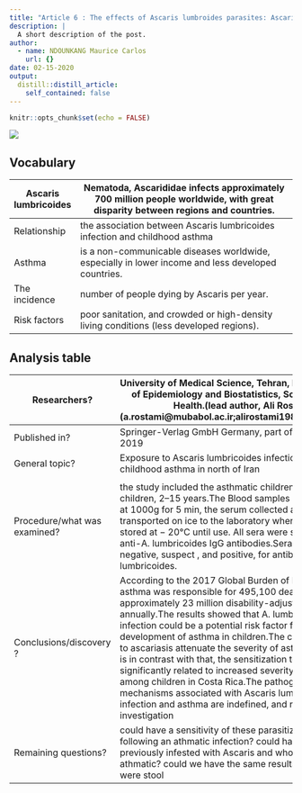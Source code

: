 ```yaml
---
title: "Article 6 : The effects of Ascaris lumbroides parasites: Ascaris lumbricoides infection and risk of childhood asthma"
description: |
  A short description of the post.
author:
  - name: NDOUNKANG Maurice Carlos
    url: {}
date: 02-15-2020
output:
  distill::distill_article:
    self_contained: false
---
```


```r
knitr::opts_chunk$set(echo = FALSE)
```
![](image/hqdefault.jpg)


## Vocabulary

|Ascaris lumbricoides                               | Nematoda, Ascarididae infects approximately 700 million people worldwide, with great disparity between regions and countries.                                                                                                                           |
| -------------------------- | ------------------------------------------------------------------------------------------------------------------------------------------------------- |
|Relationship                                       | the association between Ascaris lumbricoides infection and childhood asthma                                                                                                                                |
|Asthma                                             |is a non-communicable diseases worldwide, especially in lower income and less developed countries.                                                                                                                                                      |
| The incidence                                     | number of people dying by Ascaris  per year.                                                                                                                                                                           |
| Risk factors                                      | poor sanitation, and crowded or high-density living conditions (less developed regions).                                                                                                                               |
## Analysis table
                                                                                                                                                            
| Researchers?                 | University of Medical Science, Tehran, Iran;  Department of Epidemiology and Biostatistics, School of Public Health.(lead author, Ali Rostami (a.rostami@mubabol.ac.ir;alirostami1984@gmail.com)).                                                                                                                                                                                                                                                                                                                                                                                      |
| ---------------------------- | ------------------------------------------------------------------------------------------------------------------------------------------------------------------------------------------------------------------------------------------------------------------------------------------------------------------------------------------------------------------------------------------------------------------------------------------------------------------------------------------------------------------------------------------------------------------------------------------------------------------------------------------------------- |
| Published in?                                    | Springer-Verlag GmbH Germany, part of Springer Nature 2019                                                                                                                                                                                                                                                                         |
| General topic?                                   | Exposure to Ascaris lumbricoides infection and risk of childhood asthma in north of Iran
                                                                                                                                                                                                                                                                                                                                                                                           |
| Procedure/what was examined?                    | the study included the asthmatic children and healthy children, 2–15 years.The Blood samples were centrifuged at 1000g for 5 min, the serum collected and then transported on ice to the laboratory where they were stored at − 20°C until use. All sera were screened for anti-A. lumbricoides IgG antibodies.Sera who considered negative, suspect , and positive, for antibodies to A. lumbricoides.                                                                                                                                                                                                                                                                                                                                                                                                                                                                                                   |
| Conclusions/discovery ?                         |According to the 2017 Global Burden of Disease Study, asthma was responsible for 495,100 deaths and approximately 23 million disability-adjusted life-years annually.The results showed that A. lumbricoides infection could be a potential risk factor for the development of asthma in children.The chronic exposures to ascariasis attenuate the severity of asthma; This result is in contrast with that, the sensitization to Ascaris was significantly related to increased severity of asthma among children in Costa Rica.The pathogenic mechanisms associated with Ascaris lumbricoides infection and asthma are indefined, and require further investigation                                                                                                                                                                                                                                                                                                                                                                                                                                                                                                                                                                                                                                     |
| Remaining questions?                | could  have a sensitivity of these parasitized children following an athmatic infection? could have children of previously infested with Ascaris and who have been hated athmatic? could we have the same results if the samples were stool                                                                                                                                                                                                                                                                                                                                                                                                                                                                                                                                     |
